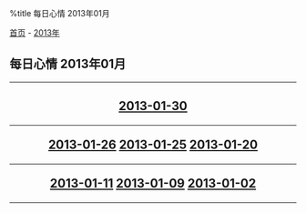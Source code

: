 %title 每日心情 2013年01月

[[../../../index|首页]] - [[../index|2013年]]
==每日心情 2013年01月==
----
<center>
<h2>
[[2013-01-30|2013-01-30]]
----
[[2013-01-26|2013-01-26]]
[[2013-01-25|2013-01-25]]
[[2013-01-20|2013-01-20]]
----
[[2013-01-11|2013-01-11]]
[[2013-01-09|2013-01-09]]
[[2013-01-02|2013-01-02]]
</h2>
</center>
----
